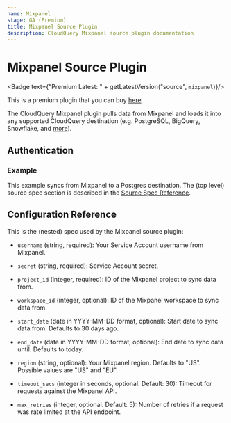 ```yaml
---
name: Mixpanel
stage: GA (Premium)
title: Mixpanel Source Plugin
description: CloudQuery Mixpanel source plugin documentation
---
```

# Mixpanel Source Plugin


<Badge text={"Premium Latest: " + getLatestVersion("source", `mixpanel`)}/>

This is a premium plugin that you can buy [here](/integrations/mixpanel).

The CloudQuery Mixpanel plugin pulls data from Mixpanel and loads it into any supported CloudQuery destination (e.g. PostgreSQL, BigQuery, Snowflake, and [more](/docs/plugins/destinations/overview)).

## Authentication

<Authentication/>

### Example

This example syncs from Mixpanel to a Postgres destination. The (top level) source spec section is described in the [Source Spec Reference](/docs/reference/source-spec).

<Configuration/>

## Configuration Reference

This is the (nested) spec used by the Mixpanel source plugin:

- `username` (string, required):
  Your Service Account username from Mixpanel.

- `secret` (string, required):
  Service Account secret.

- `project_id` (integer, required):
  ID of the Mixpanel project to sync data from.

- `workspace_id` (integer, optional):
  ID of the Mixpanel workspace to sync data from.

- `start_date` (date in YYYY-MM-DD format, optional):
  Start date to sync data from. Defaults to 30 days ago.

- `end_date` (date in YYYY-MM-DD format, optional):
  End date to sync data until. Defaults to today.

- `region` (string, optional):
  Your Mixpanel region. Defaults to "US". Possible values are "US" and "EU".

- `timeout_secs` (integer in seconds, optional. Default: 30):
  Timeout for requests against the Mixpanel API.

- `max_retries` (integer, optional. Default: 5):
  Number of retries if a request was rate limited at the API endpoint.
